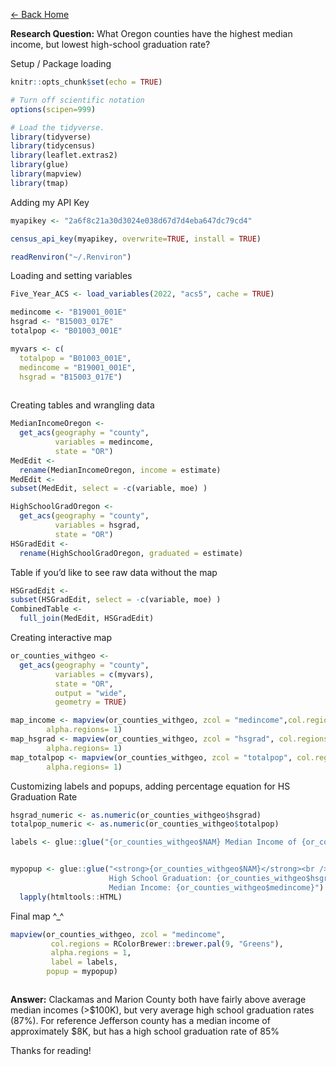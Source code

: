 [\<- Back Home](broooksie.github.io)

**Research Question:** What Oregon counties have the highest median income, but lowest high-school graduation rate?

Setup / Package loading

```r
knitr::opts_chunk$set(echo = TRUE)

# Turn off scientific notation
options(scipen=999)

# Load the tidyverse.
library(tidyverse)
library(tidycensus)
library(leaflet.extras2)
library(glue)
library(mapview)
library(tmap)
```

Adding my API Key

```r

myapikey <- "2a6f8c21a30d3024e038d67d7d4eba647dc79cd4"

census_api_key(myapikey, overwrite=TRUE, install = TRUE)

readRenviron("~/.Renviron")

```

Loading and setting variables

```r

Five_Year_ACS <- load_variables(2022, "acs5", cache = TRUE)

medincome <- "B19001_001E"
hsgrad <- "B15003_017E"
totalpop <- "B01003_001E"

myvars <- c(
  totalpop = "B01003_001E",
  medincome = "B19001_001E",
  hsgrad = "B15003_017E")
  
```

Creating tables and wrangling data

```r

MedianIncomeOregon <- 
  get_acs(geography = "county", 
          variables = medincome,
          state = "OR")
MedEdit <-
  rename(MedianIncomeOregon, income = estimate)
MedEdit <-
subset(MedEdit, select = -c(variable, moe) )

HighSchoolGradOregon <- 
  get_acs(geography = "county", 
          variables = hsgrad,
          state = "OR")
HSGradEdit <-
  rename(HighSchoolGradOregon, graduated = estimate)
```

Table if you'd like to see raw data without the map

```r
HSGradEdit <-
subset(HSGradEdit, select = -c(variable, moe) )
CombinedTable <-
  full_join(MedEdit, HSGradEdit)

```

Creating interactive map

```r
or_counties_withgeo <-
  get_acs(geography = "county",
          variables = c(myvars),
          state = "OR",
          output = "wide",
          geometry = TRUE)

map_income <- mapview(or_counties_withgeo, zcol = "medincome",col.regions  = RColorBrewer::brewer.pal(9, "Greens"),
        alpha.regions= 1)
map_hsgrad <- mapview(or_counties_withgeo, zcol = "hsgrad", col.regions  = RColorBrewer::brewer.pal(9, "Greens"),
        alpha.regions= 1)
map_totalpop <- mapview(or_counties_withgeo, zcol = "totalpop", col.regions  = RColorBrewer::brewer.pal(9, "Greens"),
        alpha.regions= 1)


```

Customizing labels and popups, adding percentage equation for HS Graduation Rate

```r
hsgrad_numeric <- as.numeric(or_counties_withgeo$hsgrad)
totalpop_numeric <- as.numeric(or_counties_withgeo$totalpop)

labels <- glue::glue("{or_counties_withgeo$NAM} Median Income of {or_counties_withgeo$medincome}, High School Graduation Rate of {(100-((hsgrad_numeric/totalpop_numeric)*100))}%")


mypopup <- glue::glue("<strong>{or_counties_withgeo$NAM}</strong><br />
                      High School Graduation: {or_counties_withgeo$hsgrad}<br />
                      Median Income: {or_counties_withgeo$medincome}") %>% 
  lapply(htmltools::HTML)
```

Final map \^\_\^

```r
mapview(or_counties_withgeo, zcol = "medincome", 
         col.regions = RColorBrewer::brewer.pal(9, "Greens"), 
         alpha.regions = 1,
         label = labels,
        popup = mypopup)



```

**Answer:** Clackamas and Marion County both have fairly above average median incomes (\>\$100K), but very average high school graduation rates (87%). For reference Jefferson county has a median income of approximately \$8K, but has a high school graduation rate of 85%

Thanks for reading!
